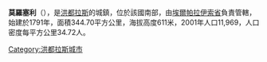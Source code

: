 '''莫羅塞利'''（{{lang-es|Morocelí}}），是[[洪都拉斯|洪都拉斯]]的城鎮，位於該國南部，由[[埃爾帕拉伊索省|埃爾帕拉伊索省]]負責管轄，始建於1791年，面積344.70平方公里，海拔高度611米，2001年人口11,969，人口密度每平方公里34.72人。

{{coord|14|07|N|86|52|W|display=title|region:HN_type:city_source:GNS-enwiki}}

{{Honduras-geo-stub}}
[[Category:洪都拉斯城市|Category:洪都拉斯城市]]